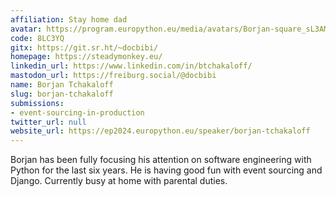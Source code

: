 ```yaml
---
affiliation: Stay home dad
avatar: https://program.europython.eu/media/avatars/Borjan-square_sL3AMa2.jpg
code: 8LC3YQ
gitx: https://git.sr.ht/~docbibi/
homepage: https://steadymonkey.eu/
linkedin_url: https://www.linkedin.com/in/btchakaloff/
mastodon_url: https://freiburg.social/@docbibi
name: Borjan Tchakaloff
slug: borjan-tchakaloff
submissions:
- event-sourcing-in-production
twitter_url: null
website_url: https://ep2024.europython.eu/speaker/borjan-tchakaloff
---
```


Borjan has been fully focusing his attention on software engineering with Python for the last six years.
He is having good fun with event sourcing and Django.
Currently busy at home with parental duties.
